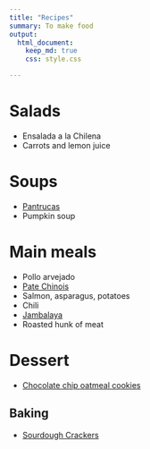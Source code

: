 ```yaml
---
title: "Recipes"
summary: To make food
output:
  html_document:
    keep_md: true
    css: style.css

---
```


# Salads
- Ensalada a la Chilena
- Carrots and lemon juice


# Soups
- [Pantrucas](https://www.jeremylabrecque.org/recipes/pantrucas)
- Pumpkin soup


# Main meals
- Pollo arvejado
- [Pate Chinois](https://www.ricardocuisine.com/en/recipes/5541-pate-chinois-shepherd-s-pie)
- Salmon, asparagus, potatoes
- Chili
- [Jambalaya](https://www.jeremylabrecque.org/recipes/jambalaya)
- Roasted hunk of meat 


# Dessert     
- [Chocolate chip oatmeal cookies](https://www.jeremylabrecque.org/recipes/chocolate_chip_oatmeal_cookies)

## Baking
- [Sourdough Crackers](https://www.jeremylabrecque.org/recipes/sourdough_crackers)